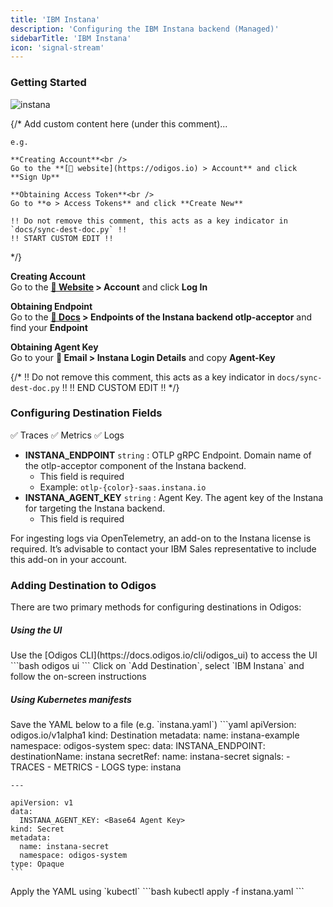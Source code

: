```yaml
---
title: 'IBM Instana'
description: 'Configuring the IBM Instana backend (Managed)'
sidebarTitle: 'IBM Instana'
icon: 'signal-stream'
---
```


### Getting Started

<img src="https://d15jtxgb40qetw.cloudfront.net/instana.svg" alt="instana" className="not-prose h-20" />

{/*
    Add custom content here (under this comment)...

    e.g.

    **Creating Account**<br />
    Go to the **[🔗 website](https://odigos.io) > Account** and click **Sign Up**

    **Obtaining Access Token**<br />
    Go to **⚙️ > Access Tokens** and click **Create New**

    !! Do not remove this comment, this acts as a key indicator in `docs/sync-dest-doc.py` !!
    !! START CUSTOM EDIT !!
*/}

**Creating Account**<br />
Go to the **[🔗 Website](https://www.ibm.com/products/instana?mhsrc=ibmsearch_a&mhq=instana) > Account** and click **Log In**

**Obtaining Endpoint**<br />
Go to the **[📖 Docs](https://www.ibm.com/docs/en/instana-observability/current?topic=instana-backend#endpoints-of-the-instana-backend-otlp-acceptor) > Endpoints of the Instana backend otlp-acceptor** and find your **Endpoint**

**Obtaining Agent Key**<br />
Go to your **📩 Email > Instana Login Details** and copy **Agent-Key**

{/*
    !! Do not remove this comment, this acts as a key indicator in `docs/sync-dest-doc.py` !!
    !! END CUSTOM EDIT !!
*/}

### Configuring Destination Fields

<Accordion title="Supported Signals:">
  ✅ Traces
  ✅ Metrics
  ✅ Logs
</Accordion>

- **INSTANA_ENDPOINT** `string` : OTLP gRPC Endpoint. Domain name of the otlp-acceptor component of the Instana backend.
  - This field is required
  - Example: `otlp-{color}-saas.instana.io`
- **INSTANA_AGENT_KEY** `string` : Agent Key. The agent key of the Instana for targeting the Instana backend.
  - This field is required

<Warning>
  For ingesting logs via OpenTelemetry, an add-on to the Instana license is required. It’s advisable to contact your IBM Sales representative to include this add-on in your account.
</Warning>

### Adding Destination to Odigos

There are two primary methods for configuring destinations in Odigos:

##### **Using the UI**

<Steps>
  <Step>
    Use the [Odigos CLI](https://docs.odigos.io/cli/odigos_ui) to access the UI
    ```bash
    odigos ui
    ```
  </Step>
  <Step>
    Click on `Add Destination`, select `IBM Instana` and follow the on-screen instructions
  </Step>
</Steps>

##### **Using Kubernetes manifests**

<Steps>
  <Step>
    Save the YAML below to a file (e.g. `instana.yaml`)
    ```yaml
    apiVersion: odigos.io/v1alpha1
    kind: Destination
    metadata:
      name: instana-example
      namespace: odigos-system
    spec:
      data:
        INSTANA_ENDPOINT: <OTLP gRPC Endpoint>
      destinationName: instana
      secretRef:
        name: instana-secret
      signals:
      - TRACES
      - METRICS
      - LOGS
      type: instana

    ---

    apiVersion: v1
    data:
      INSTANA_AGENT_KEY: <Base64 Agent Key>
    kind: Secret
    metadata:
      name: instana-secret
      namespace: odigos-system
    type: Opaque
    ```
  </Step>
  <Step>
    Apply the YAML using `kubectl`
    ```bash
    kubectl apply -f instana.yaml
    ```
  </Step>
</Steps>